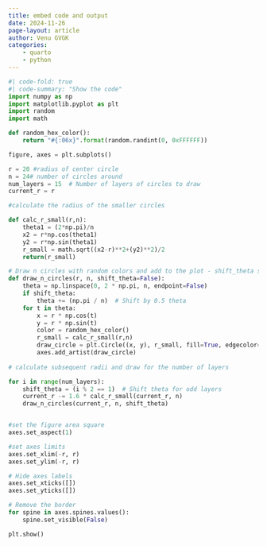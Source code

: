 ```yaml
---
title: embed code and output
date: 2024-11-26
page-layout: article
author: Venu GVGK
categories:
    - quarto
    - python
---
```

```python
#| code-fold: true
#| code-summary: "Show the code"
import numpy as np
import matplotlib.pyplot as plt
import random
import math

def random_hex_color():
    return "#{:06x}".format(random.randint(0, 0xFFFFFF))

figure, axes = plt.subplots()

r = 20 #radius of center circle
n = 24# number of circles around 
num_layers = 15  # Number of layers of circles to draw
current_r = r

#calculate the radius of the smaller circles

def calc_r_small(r,n):
    theta1 = (2*np.pi)/n
    x2 = r*np.cos(theta1)
    y2 = r*np.sin(theta1)
    r_small = math.sqrt((x2-r)**2+(y2)**2)/2
    return(r_small)

# Draw n circles with random colors and add to the plot - shift_theta shifts starting angle by .5 times theta for odd layers
def draw_n_circles(r, n, shift_theta=False):
    theta = np.linspace(0, 2 * np.pi, n, endpoint=False)
    if shift_theta:
        theta += (np.pi / n)  # Shift by 0.5 theta
    for t in theta:
        x = r * np.cos(t)
        y = r * np.sin(t)
        color = random_hex_color()
        r_small = calc_r_small(r,n)
        draw_circle = plt.Circle((x, y), r_small, fill=True, edgecolor='black',facecolor=color,alpha=0.2)
        axes.add_artist(draw_circle)
    
# calculate subsequent radii and draw for the number of layers

for i in range(num_layers):
    shift_theta = (i % 2 == 1)  # Shift theta for odd layers
    current_r -= 1.6 * calc_r_small(current_r, n)
    draw_n_circles(current_r, n, shift_theta)


#set the figure area square
axes.set_aspect(1)

#set axes limits 
axes.set_xlim(-r, r)
axes.set_ylim(-r, r)

# Hide axes labels
axes.set_xticks([])
axes.set_yticks([])

# Remove the border
for spine in axes.spines.values():
    spine.set_visible(False)

plt.show()

```

